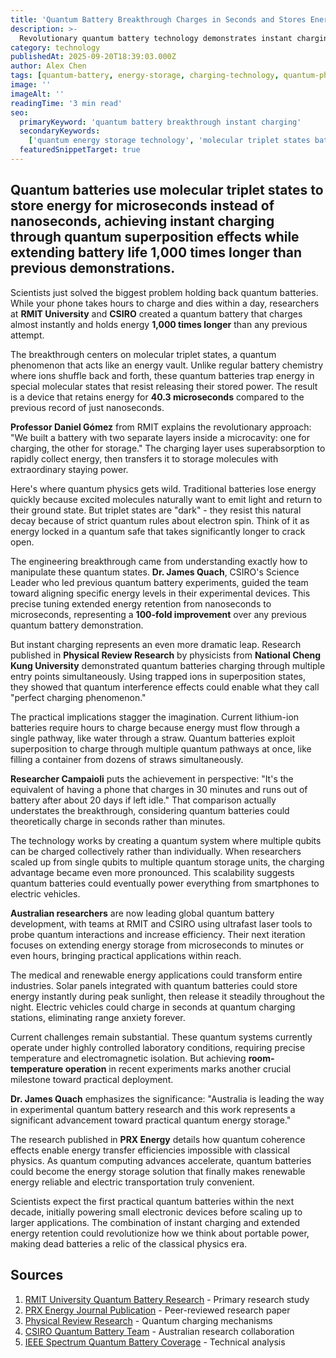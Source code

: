 ```yaml
---
title: 'Quantum Battery Breakthrough Charges in Seconds and Stores Energy 1,000 Times Longer'
description: >-
  Revolutionary quantum battery technology demonstrates instant charging capabilities and extends energy retention from nanoseconds to microseconds through molecular triplet states, marking a major leap toward practical quantum energy storage.
category: technology
publishedAt: 2025-09-20T18:39:03.000Z
author: Alex Chen
tags: [quantum-battery, energy-storage, charging-technology, quantum-physics, battery-technology]
image: ''
imageAlt: ''
readingTime: '3 min read'
seo:
  primaryKeyword: 'quantum battery breakthrough instant charging'
  secondaryKeywords:
    ['quantum energy storage technology', 'molecular triplet states battery', 'RMIT quantum battery research']
  featuredSnippetTarget: true
---
```


## Quantum batteries use molecular triplet states to store energy for microseconds instead of nanoseconds, achieving instant charging through quantum superposition effects while extending battery life 1,000 times longer than previous demonstrations.

Scientists just solved the biggest problem holding back quantum batteries. While your phone takes hours to charge and dies within a day, researchers at **RMIT University** and **CSIRO** created a quantum battery that charges almost instantly and holds energy **1,000 times longer** than any previous attempt.

The breakthrough centers on molecular triplet states, a quantum phenomenon that acts like an energy vault. Unlike regular battery chemistry where ions shuffle back and forth, these quantum batteries trap energy in special molecular states that resist releasing their stored power. The result is a device that retains energy for **40.3 microseconds** compared to the previous record of just nanoseconds.

**Professor Daniel Gómez** from RMIT explains the revolutionary approach: "We built a battery with two separate layers inside a microcavity: one for charging, the other for storage." The charging layer uses superabsorption to rapidly collect energy, then transfers it to storage molecules with extraordinary staying power.

Here's where quantum physics gets wild. Traditional batteries lose energy quickly because excited molecules naturally want to emit light and return to their ground state. But triplet states are "dark" - they resist this natural decay because of strict quantum rules about electron spin. Think of it as energy locked in a quantum safe that takes significantly longer to crack open.

The engineering breakthrough came from understanding exactly how to manipulate these quantum states. **Dr. James Quach**, CSIRO's Science Leader who led previous quantum battery experiments, guided the team toward aligning specific energy levels in their experimental devices. This precise tuning extended energy retention from nanoseconds to microseconds, representing a **100-fold improvement** over any previous quantum battery demonstration.

But instant charging represents an even more dramatic leap. Research published in **Physical Review Research** by physicists from **National Cheng Kung University** demonstrated quantum batteries charging through multiple entry points simultaneously. Using trapped ions in superposition states, they showed that quantum interference effects could enable what they call "perfect charging phenomenon."

The practical implications stagger the imagination. Current lithium-ion batteries require hours to charge because energy must flow through a single pathway, like water through a straw. Quantum batteries exploit superposition to charge through multiple quantum pathways at once, like filling a container from dozens of straws simultaneously.

**Researcher Campaioli** puts the achievement in perspective: "It's the equivalent of having a phone that charges in 30 minutes and runs out of battery after about 20 days if left idle." That comparison actually understates the breakthrough, considering quantum batteries could theoretically charge in seconds rather than minutes.

The technology works by creating a quantum system where multiple qubits can be charged collectively rather than individually. When researchers scaled up from single qubits to multiple quantum storage units, the charging advantage became even more pronounced. This scalability suggests quantum batteries could eventually power everything from smartphones to electric vehicles.

**Australian researchers** are now leading global quantum battery development, with teams at RMIT and CSIRO using ultrafast laser tools to probe quantum interactions and increase efficiency. Their next iteration focuses on extending energy storage from microseconds to minutes or even hours, bringing practical applications within reach.

The medical and renewable energy applications could transform entire industries. Solar panels integrated with quantum batteries could store energy instantly during peak sunlight, then release it steadily throughout the night. Electric vehicles could charge in seconds at quantum charging stations, eliminating range anxiety forever.

Current challenges remain substantial. These quantum systems currently operate under highly controlled laboratory conditions, requiring precise temperature and electromagnetic isolation. But achieving **room-temperature operation** in recent experiments marks another crucial milestone toward practical deployment.

**Dr. James Quach** emphasizes the significance: "Australia is leading the way in experimental quantum battery research and this work represents a significant advancement toward practical quantum energy storage."

The research published in **PRX Energy** details how quantum coherence effects enable energy transfer efficiencies impossible with classical physics. As quantum computing advances accelerate, quantum batteries could become the energy storage solution that finally makes renewable energy reliable and electric transportation truly convenient.

Scientists expect the first practical quantum batteries within the next decade, initially powering small electronic devices before scaling up to larger applications. The combination of instant charging and extended energy retention could revolutionize how we think about portable power, making dead batteries a relic of the classical physics era.

## Sources

1. [RMIT University Quantum Battery Research](https://www.rmit.edu.au/news/all-news/2025/jul/quantum-battery-device) - Primary research study
2. [PRX Energy Journal Publication](https://journals.aps.org/prxenergy/) - Peer-reviewed research paper
3. [Physical Review Research](https://journals.aps.org/prresearch/) - Quantum charging mechanisms
4. [CSIRO Quantum Battery Team](https://www.csiro.au/) - Australian research collaboration
5. [IEEE Spectrum Quantum Battery Coverage](https://spectrum.ieee.org/quantum-battery-rmit-university) - Technical analysis